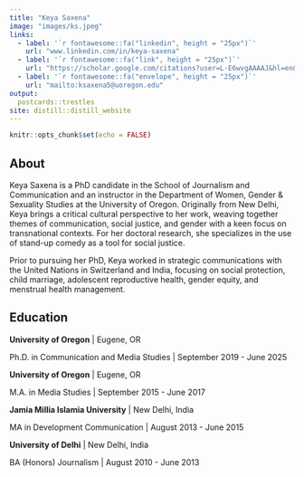```yaml
---
title: "Keya Saxena"
image: "images/ks.jpeg"
links:
  - label: '`r fontawesome::fa("linkedin", height = "25px")`'
    url: "www.linkedin.com/in/keya-saxena"
  - label: '`r fontawesome::fa("link", height = "25px")`'
    url: "https://scholar.google.com/citations?user=L-E6wvgAAAAJ&hl=en&oi=ao"    
  - label: '`r fontawesome::fa("envelope", height = "25px")`'
    url: "mailto:ksaxena5@uoregon.edu"
output:
  postcards::trestles
site: distill::distill_website
---
```


```r
knitr::opts_chunk$set(echo = FALSE)
```

## About

Keya Saxena is a PhD candidate in the School of Journalism and Communication and an instructor in the Department of Women, Gender & Sexuality Studies at the University of Oregon. Originally from New Delhi, Keya brings a critical cultural perspective to her work, weaving together themes of communication, social justice, and gender with a keen focus on transnational contexts. For her doctoral research, she specializes in the use of stand-up comedy as a tool for social justice. 

Prior to pursuing her PhD, Keya worked in strategic communications with the United Nations in Switzerland and India, focusing on social protection, child marriage, adolescent reproductive health, gender equity, and menstrual health management.

## Education

**University of Oregon** | Eugene, OR

Ph.D. in Communication and Media Studies | September 2019 - June 2025

**University of Oregon** | Eugene, OR

M.A. in Media Studies | September 2015 - June 2017

**Jamia Millia Islamia University** | New Delhi, India

MA in Development Communication | August 2013 - June 2015

**University of Delhi** | New Delhi, India

BA (Honors) Journalism | August 2010 - June 2013
